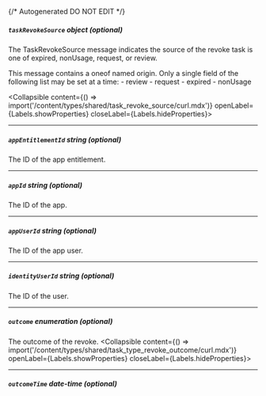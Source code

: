 {/* Autogenerated DO NOT EDIT  */}

##### `taskRevokeSource` _object (optional)_
The TaskRevokeSource message indicates the source of the revoke task is one of expired, nonUsage, request, or review.

This message contains a oneof named origin. Only a single field of the following list may be set at a time:
  \- review
  \- request
  \- expired
  \- nonUsage

<Collapsible content={() => import('/content/types/shared/task_revoke_source/curl.mdx')} openLabel={Labels.showProperties} closeLabel={Labels.hideProperties}>
</Collapsible>

---
##### `appEntitlementId` _string (optional)_
The ID of the app entitlement.

---
##### `appId` _string (optional)_
The ID of the app.

---
##### `appUserId` _string (optional)_
The ID of the app user.

---
##### `identityUserId` _string (optional)_
The ID of the user.

---
##### `outcome` _enumeration (optional)_
The outcome of the revoke.
<Collapsible content={() => import('/content/types/shared/task_type_revoke_outcome/curl.mdx')} openLabel={Labels.showProperties} closeLabel={Labels.hideProperties}>
</Collapsible>

---
##### `outcomeTime` _date-time (optional)_


